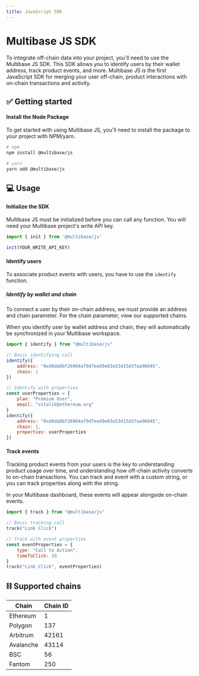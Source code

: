```yaml
---
title: JavaScript SDK
---
```


# Multibase JS SDK

To integrate off-chain data into your project, you'll need to use the Multibase JS SDK. This SDK allows you to identify users by their wallet address, track product events, and more. Multibase JS is the first JavaScript SDK for merging your user off-chain, product interactions with on-chain transactions and activity.

## ✅ Getting started

#### Install the Node Package

To get started with using Multibase JS, you'll need to install the package to your project with NPM/yarn.

```bash
# npm
npm install @multibase/js

# yarn
yarn add @multibase/js
```

## 💻 Usage

#### Initialize the SDK

Multibase JS must be initialized before you can call any function. You will need your Multibase project's write API key.

```javascript
import { init } from '@multibase/js'

init(YOUR_WRITE_API_KEY)
```

#### Identify users

To associate product events with users, you have to use the `identify` function.

##### Identify by wallet and chain

To connect a user by their on-chain address, we must provide an address and chain parameter. For the chain parameter, view our supported chains.

When you identify user by wallet address and chain, they will automatically be synchronized in your Multibase workspace.

```javascript
import { identify } from "@multibase/js"

// Basic identifying call
identify({
    address: "0xd8da6bf26964af9d7eed9e03e53415d37aa96045",
    chain: 1
})

// Identify with properties
const userProperties = {
    plan: "Premium User",
    email: "vitalik@ethereum.org"
}
identify({
    address: "0xd8da6bf26964af9d7eed9e03e53415d37aa96045",
    chain: 1,
    properties: userProperties
})
```

#### Track events

Tracking product events from your users is the key to understanding product usage over time, and understanding how off-chain activity converts to on-chain transactions. You can track and event with a custom string, or you can track properties along with the string.

In your Multibase dashboard, these events will appear alongside on-chain events.

```javascript
import { track } from "@multibase/js"

// Basic tracking call
track("Link Click")

// Track with event properties
const eventProperties = {
    type: "Call to Action",
    timeToClick: 10
}
track("Link Click", eventProperties)
```

## ⛓️ Supported chains

| Chain | Chain ID |
| ----- | -------- |
| Ethereum | 1 |
| Polygon | 137 |
| Arbitrum | 42161 |
| Avalanche | 43114 |
| BSC | 56 |
| Fantom | 250 |

